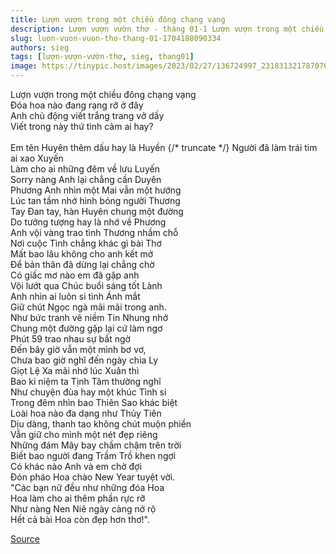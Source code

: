 ```yaml
---
title: Lượn vượn trong một chiều đông chạng vạng
description: Lượn vượn vườn thơ - tháng 01-1 Lượn vượn trong một chiều đông chạng vạng Đóa hoa nào đang rạng rỡ ở đây
slug: luon-vuon-vuon-tho-thang-01-1704188090334
authors: sieg
tags: [lượn-vượn-vườn-thơ, sieg, thang01]
image: https://tinypic.host/images/2023/02/27/136724997_231831321787076_2794756857661744955_n.th.jpg
---
```


Lượn vượn trong một chiều đông chạng vạng\
Đóa hoa nào đang rạng rỡ ở đây\
Anh chủ động viết trắng trang vở dầy\
Viết trong này thứ tình cảm ai hay?\
\
Em tên Huyên thêm dấu hay là Huyền
{/* truncate */}
Người đã làm trái tim ai xao Xuyến\
Làm cho ai những đêm về lưu Luyến\
Sorry nàng Anh lại chẳng cần Duyên\
Phương Anh nhìn một Mai vẫn một hướng\
Lúc tan tầm nhớ hình bóng người Thương\
Tay Đan tay, hàn Huyên chung một đường\
Do tưởng tượng hay là nhớ về Phương\
Anh vội vàng trao tình Thương nhầm chỗ\
Nơi cuộc Tình chẳng khác gì bài Thơ\
Mất bao lâu không cho anh kết mở\
Để bản thân đã dừng lại chẳng chờ\
Có giấc mơ nào em đã gặp anh\
Vội lướt qua Chúc buổi sáng tốt Lành\
Anh nhìn ai luôn si tình Ánh mắt\
Giữ chút Ngọc ngà mãi mãi trong anh.\
Như bức tranh vẽ niềm Tin Nhung nhớ\
Chung một đường gặp lại cứ làm ngơ\
Phút 59 trao nhau sự bất ngờ\
Đến bây giờ vẫn một mình bơ vơ,\
Chưa bao giờ nghĩ đến ngày chia Ly\
Giọt Lệ Xa mãi nhớ lúc Xuân thì\
Bao kỉ niệm ta Tịnh Tâm thường nghĩ\
Như chuyện đùa hay một khúc Tình si\
Trong đêm nhìn bao Thiên Sao khác biệt\
Loài hoa nào đa dạng như Thủy Tiên\
Dịu dàng, thanh tao không chút muộn phiền\
Vẫn giữ cho mình một nét đẹp riêng\
Những đám Mây bay chầm chậm trên trời\
Biết bao người đang Trầm Trồ khen ngợi\
Có khác nào Anh và em chờ đợi\
Đón pháo Hoa chào New Year tuyệt vời.\
"Các bạn nữ đều như những đóa Hoa\
Hoa làm cho ai thêm phần rực rỡ\
Như nàng Nen Niê ngày càng nở rộ\
Hết cả bài Hoa còn đẹp hơn thơ!".

[Source](https://www.facebook.com/ape.poem/posts/pfbid0uQrceyuaDrrBy8fBhBeSUXU9E8gAtgbvJJPS1LZMQTMqcKpdubfYZyz3DNEpsjral)
